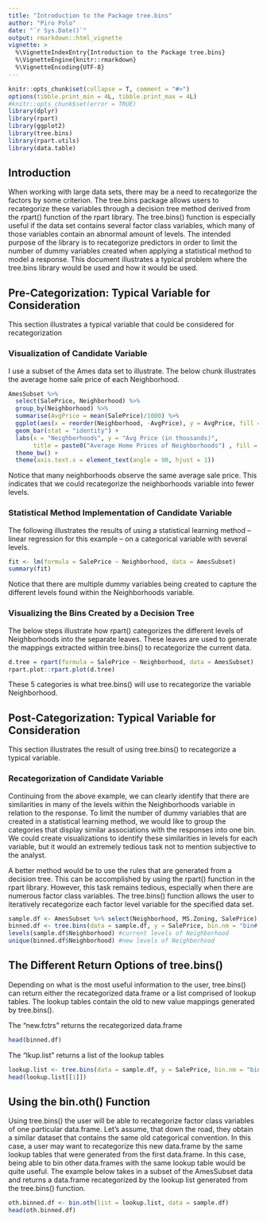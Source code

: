```yaml
---
title: "Introduction to the Package tree.bins"
author: "Piro Polo"
date: "`r Sys.Date()`"
output: rmarkdown::html_vignette
vignette: >
  %\VignetteIndexEntry{Introduction to the Package tree.bins}
  %\VignetteEngine{knitr::rmarkdown}
  %\VignetteEncoding{UTF-8}
---
```


```r
knitr::opts_chunk$set(collapse = T, comment = "#>")
options(tibble.print_min = 4L, tibble.print_max = 4L)
#knitr::opts_chunk$set(error = TRUE)
library(dplyr)
library(rpart)
library(ggplot2)
library(tree.bins)
library(rpart.utils)
library(data.table)
```


## Introduction
When working with large data sets, there may be a need to recategorize the factors by some criterion. The tree.bins package allows users to recategorize these variables through a decision tree method derived from the rpart() function of the rpart library. The tree.bins() function is especially useful if the data set contains several factor class variables, which many of those variables contain an abnormal amount of levels. The intended purpose of the library is to recategorize predictors in order to limit the number of dummy variables created when applying a statistical method to model a response. 
This document illustrates a typical problem where the tree.bins library would be used and how it would be used. 

## Pre-Categorization: Typical Variable for Consideration
This section illustrates a typical variable that could be considered for recategorization

### Visualization of Candidate Variable
I use a subset of the Ames data set to illustrate. The below chunk illustrates the average home sale price of each Neighborhood. 

```r
AmesSubset %>% 
  select(SalePrice, Neighborhood) %>% 
  group_by(Neighborhood) %>% 
  summarise(AvgPrice = mean(SalePrice)/1000) %>% 
  ggplot(aes(x = reorder(Neighborhood, -AvgPrice), y = AvgPrice, fill = Neighborhood)) +
  geom_bar(stat = "identity") + 
  labs(x = "Neighborhoods", y = "Avg Price (in thousands)", 
       title = paste0("Average Home Prices of Neighborhoods") , fill = "Neighborhoods") +
  theme_bw() +
  theme(axis.text.x = element_text(angle = 90, hjust = 1)) 
```

Notice that many neighborhoods observe the same average sale price. This indicates that we could recategorize
the neighborhoods variable into fewer levels. 

### Statistical Method Implementation of Candidate Variable
The following illustrates the results of using a statistical learning method – linear regression for this example – on a categorical variable with several levels. 

```r
fit <- lm(formula = SalePrice ~ Neighborhood, data = AmesSubset)
summary(fit)
```

Notice that there are multiple dummy variables being created to capture the different levels found within the Neighborhoods variable. 

### Visualizing the Bins Created by a Decision Tree
The below steps illustrate how rpart() categorizes the different levels of Neighborhoods into the separate leaves. These leaves are used to generate the mappings extracted within tree.bins() to recategorize the current data. 

```r
d.tree = rpart(formula = SalePrice ~ Neighborhood, data = AmesSubset)
rpart.plot::rpart.plot(d.tree)
```

These 5 categories is what tree.bins() will use to recategorize the variable Neighborhood.

## Post-Categorization: Typical Variable for Consideration
This section illustrates the result of using tree.bins() to recategorize a typical variable.

### Recategorization of Candidate Variable
Continuing from the above example, we can clearly identify that there are similarities in many of the levels within the Neighborhoods variable in relation to the response. To limit the number of dummy variables that are created in a statistical learning method, we would like to group the categories that display similar associations with the responses into one bin. We could create visualizations to identify these similarities in levels for each variable, but it would an extremely tedious task not to mention subjective to the analyst. 

A better method would be to use the rules that are generated from a decision tree. This can be accomplished by using the rpart() function in the rpart library. However, this task remains tedious, especially when there are numerous factor class variables. The tree.bins() function allows the user to iteratively recategorize each factor level variable for the specified data set. 

```r
sample.df <- AmesSubset %>% select(Neighborhood, MS.Zoning, SalePrice)
binned.df <- tree.bins(data = sample.df, y = SalePrice, bin.nm = "bin#.", control = rpart.control(cp = .01), return = "new.fctrs")
levels(sample.df$Neighborhood) #current levels of Neighborhood
unique(binned.df$Neighborhood) #new levels of Neighborhood
```

## The Different Return Options of tree.bins() 
Depending on what is the most useful information to the user, tree.bins() can return either the recategorized data.frame or a list comprised of lookup tables. The lookup tables contain the old to new value mappings generated by tree.bins().

The "new.fctrs" returns the recategorized data.frame
```r
head(binned.df)
```

The "lkup.list" returns a list of the lookup tables
```r
lookup.list <- tree.bins(data = sample.df, y = SalePrice, bin.nm = "bin#.", control = rpart.control(cp = .01), return = "lkup.list")
head(lookup.list[[1]])
```

## Using the bin.oth() Function

Using tree.bins() the user will be able to recategorize factor class variables of one particular data.frame. Let’s assume, that down the road, they obtain a similar dataset that contains the same old categorical convention. In this case, a user may want to recategorize this new data.frame by the same lookup tables that were generated from the first data.frame. In this case, being able to bin other data.frames with the same lookup table would be quite useful. The example below takes in a subset of the AmesSubset data and returns a data.frame recategorized by the lookup list generated from the tree.bins() function. 

```r
oth.binned.df <- bin.oth(list = lookup.list, data = sample.df)
head(oth.binned.df)
```



